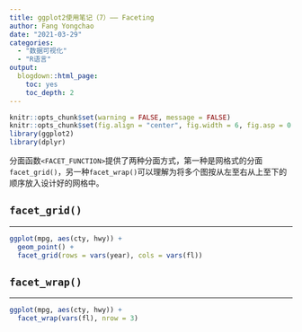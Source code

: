 ```yaml
---
title: ggplot2使用笔记（7）—— Faceting
author: Fang Yongchao
date: "2021-03-29"
categories:
  - "数据可视化"
  - "R语言"
output:
  blogdown::html_page:
    toc: yes
    toc_depth: 2
---
```


```r
knitr::opts_chunk$set(warning = FALSE, message = FALSE)
knitr::opts_chunk$set(fig.align = "center", fig.width = 6, fig.asp = 0.7)
library(ggplot2)
library(dplyr)
```

分面函数`<FACET_FUNCTION>`提供了两种分面方式，第一种是网格式的分面`facet_grid()`，另一种`facet_wrap()`可以理解为将多个图按从左至右从上至下的顺序放入设计好的网格中。

## `facet_grid()`

-----------------------------------

```r
ggplot(mpg, aes(cty, hwy)) + 
  geom_point() + 
  facet_grid(rows = vars(year), cols = vars(fl))
```

## `facet_wrap()`

---------------------------------

```r
ggplot(mpg, aes(cty, hwy)) + 
  facet_wrap(vars(fl), nrow = 3)
```
